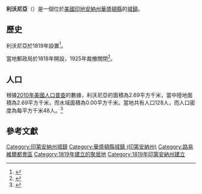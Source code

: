 {{noteTA
|G1=USState
|G2=地名
|G3=Unit
}}
{{Infobox settlement
|name            = 利沃尼亞
|native_name = Livonia
|settlement_type          = [[鎮|城鎮]]
|image_skyline            = Livonia, Indiana.jpg
|imagesize                = 250px
|image_map                = Washington County Indiana Incorporated and Unincorporated areas Livonia Highlighted 1844424.svg
|mapsize                  = 250px
|subdivision_type         = [[世界政區索引|國家]]
|subdivision_type1        = [[美国州份|州份]]
|subdivision_type2        = [[印地安納州行政區劃|縣]]
|subdivision_name         = [[美国|美国]]
|subdivision_name1        = [[印地安納州|印地安納州]]
|subdivision_name2        = [[華盛頓縣_(印地安納州)|華盛頓縣]]
|elevation_ft             = 787
|elevation_m              = 240
|timezone                 = [[北美东部时区|CST]]
|area_total_km2           = 2.69
|area_land_km2            = 2.69
|area_water_km2           = 0.00
|area_total_sq_mi         = 
|area_land_sq_mi          = 
|area_water_sq_mi         = 
|population_as_of         = [[2010年美國人口普查|2010]]
|population_footnotes     = 
|population_total         = 128
|population_density_km2   = auto
|population_density_sq_mi = auto
|utc_offset               = -5
|coordinates              = {{coord|38|33|23|N|86|16|41|W|display=inline,title}}
| coor_pinpoint           = 
| coordinates_footnotes   = 
|timezone_DST             = EDT
|utc_offset_DST           = -4
|postal_code_type         = [[美國郵區編號|郵區編號]]
|postal_code              = 47108
|area_code                = {{link-en|北美电话区号812|Area code 812|812}}
|blank_name = [[地名信息系统|GNIS ID]]
|blank_info = 451166<ref name="GNIS">{{cite gnis|451166|Livonia}}</ref>
}}
'''利沃尼亞'''（{{lang-en|Livonia}}）是一個位於[[美國|美國]][[印地安納州|印地安納州]][[華盛頓縣_(印地安納州)|華盛頓縣]]的[[鎮|城鎮]]。

==歷史==
利沃尼亞於1819年設置<ref>{{cite book | url=https://books.google.com/books?id=EVQ0AQAAMAAJ&pg=PA783#v=onepage&q&f=false | title=History of Lawrence, Orange, and Washington Counties, Indiana: From the Earliest Time to the Present | publisher=Higginson Book Company | year=1884 | pages=783 | access-date=2021-05-27 | archive-date=2021-05-27 | archive-url=https://web.archive.org/web/20210527144029/https://books.google.com/books?id=EVQ0AQAAMAAJ&pg=PA783#v=onepage&q&f=false | dead-url=no }}</ref>。

當地郵政局於1818年開設，1925年裁撤關閉<ref>{{cite web | url=http://www.postalhistory.com/postoffices.asp?task=display&state=IN&county=Washington&searchtext=&pagenum=2 | title=Washington County | publisher=Jim Forte Postal History | accessdate=201607-07 | archive-date=2005-09-12 | archive-url=https://web.archive.org/web/20050912134456/http://postalhistory.com/postoffices.asp?task=display&state=IN&county=Washington&searchtext=&pagenum=2 | dead-url=no }}</ref>。

== 人口 ==
根據[[2010年美國人口普查|2010年美國人口普查]]的數據，利沃尼亞的面積為2.69平方千米，當中陸地面積為2.69平方千米，而水域面積為0.00平方千米。當地共有人口128人，而人口密度為每平方千米48人。<ref name="GR8">{{cite web|url=http://factfinder2.census.gov|publisher=[[美国人口调查局|美国人口调查局]]|accessdate=2011-05-14|title=American FactFinder|archive-date=2013-09-11|archive-url=https://web.archive.org/web/20130911234518/http://factfinder2.census.gov/|dead-url=no}}</ref>

== 參考文獻 ==
{{reflist}}

{{華盛頓縣 (印地安納州)}}
{{Authority control}}

{{DEFAULTSORT:Livonia, Indiana}}
[[Category:印第安納州城鎮|Category:印第安納州城鎮]]
[[Category:華盛頓縣城鎮_(印第安納州)|Category:華盛頓縣城鎮 (印第安納州)]]
[[Category:路易維爾都會區|Category:路易維爾都會區]]
[[Category:1819年建立的聚居地|Category:1819年建立的聚居地]]
[[Category:1819年印第安納州建立|Category:1819年印第安納州建立]]

{{Indiana-geo-stub}}